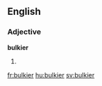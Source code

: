 ==English==

===Adjective===
'''bulkier'''

# {{en-comparative of|bulky}}

[[fr:bulkier]]
[[hu:bulkier]]
[[sv:bulkier]]